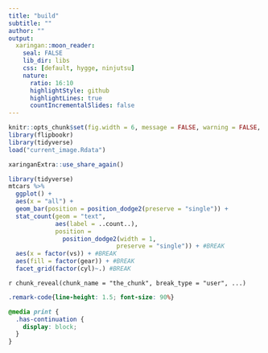 ```yaml
---
title: "build"
subtitle: ""
author: ""
output:
  xaringan::moon_reader:
    seal: FALSE
    lib_dir: libs
    css: [default, hygge, ninjutsu]
    nature:
      ratio: 16:10
      highlightStyle: github
      highlightLines: true
      countIncrementalSlides: false
---
```




```r
knitr::opts_chunk$set(fig.width = 6, message = FALSE, warning = FALSE, comment = "", cache = F)
library(flipbookr)
library(tidyverse)
load("current_image.Rdata")
```


```r
xaringanExtra::use_share_again()
```


```r
library(tidyverse)
mtcars %>% 
  ggplot() +
  aes(x = "all") +
  geom_bar(position = position_dodge2(preserve = "single")) + 
  stat_count(geom = "text",
             aes(label = ..count..),
             position = 
               position_dodge2(width = 1,
                              preserve = "single")) + #BREAK
  aes(x = factor(vs)) + #BREAK
  aes(fill = factor(gear)) + #BREAK
  facet_grid(factor(cyl)~.) #BREAK
```

`r chunk_reveal(chunk_name = "the_chunk", break_type = "user", ...)`



```css
.remark-code{line-height: 1.5; font-size: 90%}

@media print {
  .has-continuation {
    display: block;
  }
}
```

